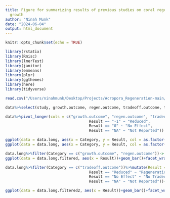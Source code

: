 ```yaml
---
title: Figure for summarizing results of previous studies on coral regeneration and
  growth
author: "Ninah Munk"
date: "2024-06-04"
output: html_document
---
```


```r
knitr::opts_chunk$set(echo = TRUE)

library(rstatix)
library(Rmisc)
library(lmerTest)
library(janitor)
library(emmeans)
library(plyr)
library(ggthemes)
library(here)
library(tidyverse)
```


```r
read.csv("/Users/ninahmunk/Desktop/Projects/Acropora_Regeneration-main/Meta_Analysis/prev.studies.regen.temp.csv")-> data

data%>%select(study, growth.outcome, regen.outcome, tradeoff.outcome, temp.injury.synergy, study.type) -> data

```



```r
data%>%pivot_longer(cols = c("growth.outcome", "regen.outcome", "tradeoff.outcome", "temp.injury.synergy"), names_to = "Category", values_to = "Result")%>%mutate(Result = as.factor(Result))%>%mutate(Result = case_when(Result == "1" ~ "Increased",
                                     Result == "-1" ~ "Reduced",
                                     Result == "0" ~ "No Effect",
                                     Result == "NA" ~ "Not Reported")) -> data.long

```



```r
ggplot(data = data.long, aes(x = Category, y = Result, col = as.factor(study)))+geom_point(position = "jitter")
ggplot(data = data.long, aes(x = Category, y = Result, col = as.factor(study)))+geom_boxplot()
```


```r
data.long%>%filter(Category == c("growth.outcome", "regen.outcome"))-> data.long.filtered
ggplot(data = data.long.filtered, aes(x = Result))+geom_bar()+facet_wrap(~Category, labeller = labeller(Category = c("growth.outcome" = "Coral Growth Post Injury at High Temperature", "regen.outcome" = "Coral Regeneration Post Injury at High Temperaure")))+theme_clean()


```


```r
data.long%>%filter(Category == c("tradeoff.outcome"))%>%mutate(Result = case_when(Result == "Increased" ~ "Regeneration > Growth",
                                     Result == "Reduced" ~ "Regeneration < Growth",
                                     Result == "No Effect" ~ "No Tradeoff",
                                     Result == "NA" ~ "Not Reported"))-> data.long.filtered2

ggplot(data = data.long.filtered2, aes(x = Result))+geom_bar()+facet_wrap(~Category, labeller = labeller(Category = c("tradeoff.outcome" = "Tradeoffs between Regeneration and Growth at High Temperature")))+theme_clean()
```


